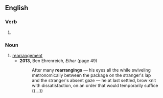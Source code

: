 ==English==

===Verb===
{{head|en|present participle}}

# {{present participle of|rearrange|lang=en|nocat=1}}

===Noun===
{{en-noun}}

# [[rearrangement]]
#* '''2013''', Ben Ehrenreich, ''Ether'' (page 49)
#*: After many '''rearrangings''' — his eyes all the while swiveling metronomically between the package on the stranger's lap and the stranger's absent gaze — he at last settled, brow knit with dissatisfaction, on an order that would temporarily suffice {{...}}